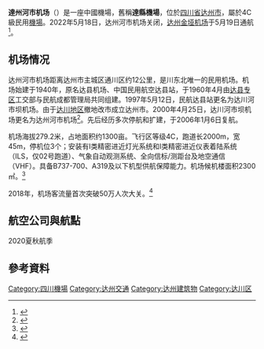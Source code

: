 {{not|达州金垭机场}}
{{noteTA
|G1 = Airport
|G2 = Toponym
|G3 = Unit
}}
{{Infobox airport
| name         = 達州河市机场<br /><small>Dazhou Heshi Airport</small>
| photo        = 
| photosize    = 
| caption      = 
| IATA         = DAX
| ICAO         = ZUDX
| type         = 民用
| operator     = 四川省机场集团有限公司
| city-served  = [[四川省|四川]][[达州市|达州]]
| location     = {{CHN}}[[四川省|四川省]][[达州市|达州市]][[达川区|达川区]]河市鎮
| opened       = {{start date|1940}}
| closed       = <!-- {{end date|YYYY|MM|DD}} -->
| elevation-m  = 
| metric-elev  = yes
| coordinates  = {{Coord|31|07|46|N|107|26|06|E|type:airport_region:CN|display=inline,title}}
| latd  =  31 | latm  = 07 | lats  = 46 | latNS  = N
| longd = 107 | longm = 26 | longs = 06 | longEW = E
| website                = 
| pushpin_map            = China
| pushpin_mapsize        = 220
| pushpin_map_caption    = 機場在中國的位置
| pushpin_label          = DAX/ZUDX
| pushpin_label_position = bottom
| r1-number    = 02/20
| r1-length-m  = 2,000
| r1-surface   = 混凝土
| metric-rwy   = yes
| stat-year    = 2018
| stat1-header = 客運量
| stat1-data   = 513,515 人次
| stat2-header = 貨運量
| stat2-data   = 1,277.90 公噸
| stat3-header = 起降架次
| stat3-data   = 5,826 架次
}}
{{Location map many | China Sichuan
| width = 300
| caption = 機場在四川省的位置
| alt = 機場在四川省的位置
| AlternativeMap = China Sichuan location map.svg
| label1      = DAX/ZUDX
| position1   = left
| background1 = #FFFFDD
| mark1       = Airplane silhouette.svg
| mark1size   = 12
| lat1_deg    = 31  | lat1_min    = 07 | lat1_sec    = 46 | lat1_dir    = N
| lon1_deg    = 107 | lon1_min    = 26 | lon1_sec    = 06 | lon1_dir    = E
| label2      = 成都
| position2   = left
| background2 = #FFFFDD
| mark2size   = 10
| lat2_deg    = 30  | lat2_min    = 39 | lat2_sec    = 35 | lat2_dir    = N
| lon2_deg    = 104 | lon2_min    = 03 | lon2_sec    = 48 | lon2_dir    = E
}}

'''達州河市机场'''（{{airport codes|DAX|ZUDX}}）是一座中國機場，舊稱'''達縣機場'''，位於[[四川省|四川省]][[达州市|达州市]]，屬於4C級民用[[機場|機場]]。2022年5月18日，达州河市机场关闭，[[达州金垭机场|达州金垭机场]]于5月19日通航<ref>{{cite web|url=https://sichuan.scol.com.cn/dzxw/202205/58522816.html|title=四川达州金垭机场通航 河市机场关闭，旅客走错了机场怎么办？|quote=5月18日，四川达州河市机场送走建成82年来的最后一趟航班}}</ref>。

== 机场情况 ==
达州河市机场距离达州市主城区通川区约12公里，是川东北唯一的民用机场。机场始建于1940年，原名达县机场、中国民用航空达县站，于1960年4月由[[达县专区|达县专区]]工交部与民航成都管理局共同组建。1997年5月12日，民航达县站更名为达川河市坝机场。由于[[达川地区|达川地区]]撤地改市成立达州市。2000年4月25日，达川河市坝机场更名为达州河市机场<ref>{{cite news |author=宫轶韬 王建军 王眉灵 |title=达州新机场年底开建 老机场使用60年后将搬迁 |url=https://sichuan.scol.com.cn/ggxw/201509/54007112.html |accessdate=2022-03-30 |publisher=四川在线 |date=2015-09-01|archive-date=2015-10-16|archive-url=https://web.archive.org/web/20151016122640/http://sichuan.scol.com.cn/ggxw/201509/54007112.html|dead-url=no}}</ref>。先后经历多次停航和扩建，于2006年1月6日复航。

机场海拔279.2米，占地面积约1300亩。飞行区等级4C，跑道长2000m，宽45m，停机位3个；安装有I类精密进近灯光系统和I类精密进近仪表着陆系统（ILS，仅02号跑道）、气象自动观测系统、全向信标/测距台及地空通信（VHF）。具备B737-700、A319及以下机型供航保障能力。机场候机楼面积2300㎡。<ref>{{Cite web|url=http://data.carnoc.com/corp/airport/dax.html|title=达州河市机场|accessdate=2019-05-04|author=|date=|publisher=|archive-date=2019-07-23|archive-url=https://web.archive.org/web/20190723005516/http://data.carnoc.com/corp/airport/dax.html|dead-url=no}}</ref>

2018年，机场客流量首次突破50万人次大关。<ref>{{Cite web|title=2018年民航机场生产统计公报|url=http://www.caac.gov.cn/XXGK/XXGK/TJSJ/201903/t20190305_194972.html?COLLCC=1531274215|work=www.caac.gov.cn|accessdate=2019-05-04|archive-date=2019-03-06|archive-url=https://web.archive.org/web/20190306235228/http://www.caac.gov.cn/XXGK/XXGK/TJSJ/201903/t20190305_194972.html?COLLCC=1531274215|dead-url=no}}</ref>

== 航空公司與航點 ==
2020夏秋航季
{{Airport-dest-list
| {{flagicon|PRC}} [[中国国际航空|中国国际航空]]（CA）| [[北京首都国际机场|北京/首都]]、[[广州白云国际机场|广州]]、[[昆明长水国际机场|昆明]]、[[深圳宝安国际机场|深圳]]、[[珠海金湾机场|珠海]]
| {{flagicon|PRC}} [[四川航空|四川航空]]（3U）| [[成都双流国际机场|成都]]、[[泉州晋江国际机场|泉州]]
| {{flagicon|PRC}} [[西藏航空|西藏航空]]（TV）| [[拉萨贡嘎机场|拉萨]]、[[杭州萧山国际机场|杭州]]
| {{flagicon|PRC}} [[多彩贵州航空|多彩贵州航空]]（GY）| [[海口美兰国际机场|海口]]、[[贵阳龙洞堡国际机场|贵阳]]、[[郑州新郑国际机场|郑州]]
| {{flagicon|PRC}} [[华夏航空|华夏航空]]（G5）| [[西安咸阳国际机场|西安]]、[[南宁吴圩国际机场|南宁]]
| {{flagicon|PRC}} [[中国东方航空|中国东方航空]]（MU）| [[上海浦东国际机场|上海/浦东]]
}}

== 參考資料 ==
{{reflist}}

{{中华人民共和国机场}}
{{四川机场}}

[[Category:四川機場|Category:四川機場]]
[[Category:达州交通|Category:达州交通]]
[[Category:达州建筑物|Category:达州建筑物]]
[[Category:达川区|Category:达川区]]
